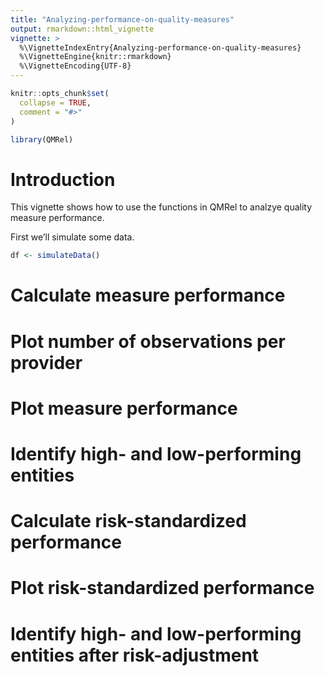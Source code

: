```yaml
---
title: "Analyzing-performance-on-quality-measures"
output: rmarkdown::html_vignette
vignette: >
  %\VignetteIndexEntry{Analyzing-performance-on-quality-measures}
  %\VignetteEngine{knitr::rmarkdown}
  %\VignetteEncoding{UTF-8}
---
```


```r
knitr::opts_chunk$set(
  collapse = TRUE,
  comment = "#>"
)
```

```r
library(QMRel)
```


# Introduction
This vignette shows how to use the functions in QMRel to analzye quality measure performance.

First we'll simulate some data.

```r
df <- simulateData()

```


# Calculate measure performance


# Plot number of observations per provider


# Plot measure performance



# Identify high- and low-performing entities


# Calculate risk-standardized performance


# Plot risk-standardized performance



# Identify high- and low-performing entities after risk-adjustment




